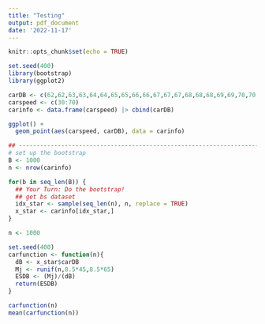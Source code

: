 ```yaml
---
title: "Testing"
output: pdf_document
date: '2022-11-17'
---
```


```r
knitr::opts_chunk$set(echo = TRUE)
```

```r
set.seed(400)
library(bootstrap)
library(ggplot2)
```

```r
carDB <- c(62,62,63,63,64,64,65,65,66,66,67,67,67,68,68,68,69,69,70,70,70,71,71,71,72,72,72,72,73,73,73,74,74,74,74,75,75,75,75,76,76)
carspeed <- c(30:70)
carinfo <- data.frame(carspeed) |> cbind(carDB)

ggplot() +
  geom_point(aes(carspeed, carDB), data = carinfo)

## ------------------------------------------------------------------------
# set up the bootstrap
B <- 1000
n <- nrow(carinfo)

for(b in seq_len(B)) {
  ## Your Turn: Do the bootstrap!
  ## get bs dataset
  idx_star <- sample(seq_len(n), n, replace = TRUE)
  x_star <- carinfo[idx_star,]
}
```

```r
n <- 1000

set.seed(400)
carfunction <- function(n){
  dB <- x_star$carDB
  Mj <- runif(n,8.5*45,8.5*65)
  ESDB <- (Mj)/(dB)
  return(ESDB)
}

carfunction(n)
mean(carfunction(n))
```










